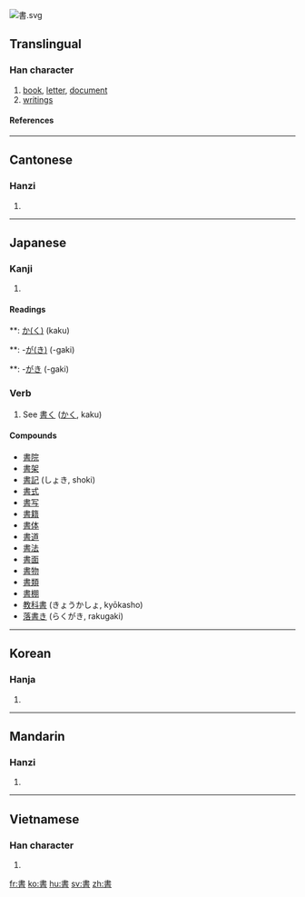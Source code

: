[[Image:書.svg|right]]
{{see|书}}

==Translingual==
===Han character===
{{Han char|rn=73|rad=曰|as=06|sn=10|four=5060<sub>1</sub>|canj=中土日 (LGA)}}
# [[book]], [[letter]], [[document]]
# [[writing]]s
====References====
{{Han ref|kx=0502.120|dkj=14294|dj=0874.180|hdz=21509.090|uh=66F8|ud=26360|bh=AED1|bd=44753}}

----
==Cantonese==
===Hanzi===
{{yue-hanzi|jyut=|y=syu1}}
# {{defn|Cantonese}}

----
==Japanese==
===Kanji===
{{ja-kanji|grade=|rs=曰06}}
# {{defn|Japanese}} 
====Readings====
{{ja-readings|on=[[しょ]] (sho)|kun=}}
**: [[かく|か(く)]] (kaku)
**: -[[がき|が(き)]] (-gaki)
**: -[[がき|がき]] (-gaki)

===Verb===
#See [[書く]] ([[かく]], kaku)

====Compounds====
*[[書院]]
*[[書架]]
* [[書記]] (しょき, shoki)
*[[書式]]
*[[書写]]
*[[書籍]]
*[[書体]]
*[[書道]]
*[[書法]]
*[[書面]]
*[[書物]]
*[[書類]]
*[[書棚]]
* [[教科書]] (きょうかしょ, kyōkasho)
* [[落書き]] (らくがき, rakugaki)

----
==Korean==
===Hanja===
{{ko-hanja|hangeul=서|eumhun=|rv=seo|mr=sŏ|y=se}}
# {{defn|Korean}}

----
==Mandarin==
===Hanzi===
{{cmn-hanzi|sim=书|pin=[[shū]] (shu1)|wg=shu<sup>1</sup>}}
# {{defn|Mandarin}}

----
==Vietnamese==
===Han character===
{{vi-hantu|[[thư]]}}
# {{defn|Vietnamese}}

[[fr:書]]
[[ko:書]]
[[hu:書]]
[[sv:書]]
[[zh:書]]